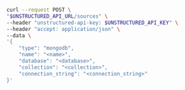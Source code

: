 ```bash REST (Create)
curl --request POST \
"$UNSTRUCTURED_API_URL/sources" \
--header "unstructured-api-key: $UNSTRUCTURED_API_KEY" \
--header "accept: application/json" \
--data \
'{
    "type": "mongodb",
    "name": "<name>",
    "database": "<database>",
    "collection": "<collection>",
    "connection_string": "<connection_string>"
}'
```